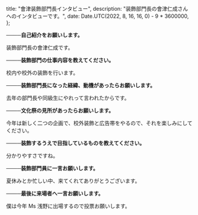 
  title: "會津装飾部門長インタビュー",
  description: "装飾部門長の會津仁成さんへのインタビューです。",
  date: Date.UTC(2022, 8, 16, 16, 0) - 9 * 3600000,
};

**────自己紹介をお願いします。**

装飾部門長の會津仁成です。

**────装飾部門の仕事内容を教えてください。**

校内や校外の装飾を行います。

**────装飾部門長になった経緯、動機があったらお願いします。**

去年の部門長や同級生にやれって言われたからです。

**────文化祭の見所があったらお願いします。**

今年は新しく二つの企画で、校外装飾と広告帯をやるので、それを楽しみにしてください。

**────装飾するうえで目指しているものを教えてください。**

分かりやすさですね。

**────装飾部門員に一言お願いします。**

夏休みとか忙しい中、来てくれてありがとうございます。

**────最後に来場者へ一言お願いします。**

僕は今年 Ms 浅野に出場するので投票お願いします。

